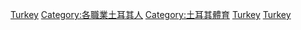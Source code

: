 {{Catnav|頁面分類|社会|文化|体育|运动员|各国运动员}}
{{Catnav|頁面分類|社会|文化|体育|各國體育|土耳其體育}}
{{Catnav|頁面分類|地理|国家|欧洲国家|土耳其|土耳其人|各職業土耳其人}}
{{Catnav|頁面分類|人物|各職業人物|运动员|各国运动员}}
{{Catnav|頁面分類|人物|職業|按职业分类的各国人物|各職業土耳其人}}
{{Catnav|頁面分類|人物|各國人物|土耳其人|各職業土耳其人}}

{{Commonscat|Sportspeople from Turkey}}

[[Category:各國運動員|Turkey]]
[[Category:各職業土耳其人|Category:各職業土耳其人]]
[[Category:土耳其體育|Category:土耳其體育]]
[[Category:歐洲運動員|Turkey]]
[[Category:亚洲运动员|Turkey]]